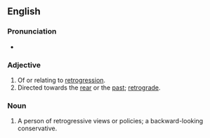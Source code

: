 ==English==

===Pronunciation===
* {{rhymes|en|ɛsɪv}}

===Adjective===
{{en-adj}}

# Of or relating to [[retrogression]].
# Directed towards the [[rear]] or the [[past]]; [[retrograde]].

===Noun===
{{en-noun}}

# A person of retrogressive views or policies; a backward-looking conservative.